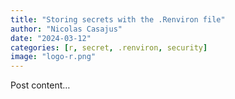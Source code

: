 ```yaml
---
title: "Storing secrets with the .Renviron file"
author: "Nicolas Casajus"
date: "2024-03-12"
categories: [r, secret, .renviron, security]
image: "logo-r.png"
---
```


Post content...
